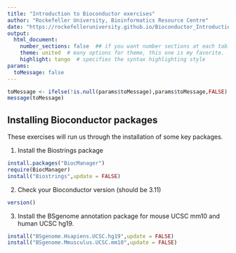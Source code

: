 ```yaml
---
title: "Introduction to Bioconductor exercises"
author: "Rockefeller University, Bioinformatics Resource Centre"
date: "https://rockefelleruniversity.github.io/Bioconductor_Introduction/"
output: 
  html_document:
    number_sections: false  ## if you want number sections at each table header
    theme: united  # many options for theme, this one is my favorite.
    highlight: tango  # specifies the syntax highlighting style
params:
  toMessage: false    
---
```


```r
toMessage <- ifelse(!is.null(params$toMessage),params$toMessage,FALSE)
message(toMessage)
```


## Installing Bioconductor packages

These exercises will run us through the installation of some key packages.


1. Install the Biostrings package

```r
install.packages("BiocManager")
require(BiocManager)
install("Biostrings",update = FALSE)
```

2. Check your Bioconductor version (should be 3.11)

```r
version()
```

3. Install the BSgenome annotation package for mouse UCSC mm10 and human UCSC hg19.

```r
install("BSgenome.Hsapiens.UCSC.hg19",update = FALSE)
install("BSgenome.Mmusculus.UCSC.mm10",update = FALSE)
```
